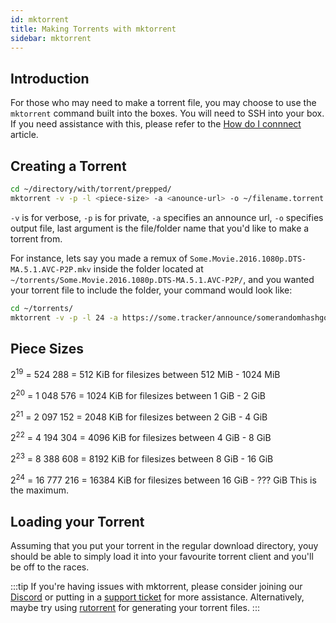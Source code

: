 ```yaml
---
id: mktorrent
title: Making Torrents with mktorrent
sidebar: mktorrent
---
```


## Introduction

For those who may need to make a torrent file, you may choose to use the `mktorrent` command built into the boxes. You will need to SSH into your box. If you need assistance with this, please refer to the [How do I connnect](../getting-started/how-do-i-connect.md) article.

## Creating a Torrent

```bash
cd ~/directory/with/torrent/prepped/
mktorrent -v -p -l <piece-size> -a <anounce-url> -o ~/filename.torrent folder_or_file_name
```

`-v` is for verbose, `-p` is for private, `-a` specifies an announce url, `-o` specifies output file, last argument is the file/folder name that you'd like to make a torrent from.

For instance, lets say you made a remux of `Some.Movie.2016.1080p.DTS-MA.5.1.AVC-P2P.mkv` inside the folder located at `~/torrents/Some.Movie.2016.1080p.DTS-MA.5.1.AVC-P2P/`, and you wanted your torrent file to include the folder, your command would look like:

```bash
cd ~/torrents/
mktorrent -v -p -l 24 -a https://some.tracker/announce/somerandomhashgoeshere -o ~/Some.Content.2016.1080p.DTS-MA.5.1.AVC-P2P.torrent Some.Content.2016.1080p.DTS-MA.5.1.AVC-P2P
```

## Piece Sizes

2<sup>19</sup> = 524 288 = 512 KiB for filesizes between 512 MiB - 1024 MiB

2<sup>20</sup> = 1 048 576 = 1024 KiB for filesizes between 1 GiB - 2 GiB

2<sup>21</sup> = 2 097 152 = 2048 KiB for filesizes between 2 GiB - 4 GiB

2<sup>22</sup> = 4 194 304 = 4096 KiB for filesizes between 4 GiB - 8 GiB

2<sup>23</sup> = 8 388 608 = 8192 KiB for filesizes between 8 GiB - 16 GiB

2<sup>24</sup> = 16 777 216 = 16384 KiB for filesizes between 16 GiB - ??? GiB This is the maximum.

## Loading your Torrent

Assuming that you put your torrent in the regular download directory, youy should be able to simply load it into your favourite torrent client and you'll be off to the races.

:::tip
If you're having issues with mktorrent, please consider joining our [Discord](https://discord.gg/wv67teS) or putting in a [support ticket](https://panel.seedbox.io/submitticket.php?step=2&deptid=2) for more assistance.
Alternatively, maybe try using [rutorrent](../applications/rtorrent.mdx) for generating your torrent files.
:::
